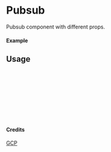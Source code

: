 
<Meta of={Pubsub} title="GCP/Pubsub" />

# Pubsub

Pubsub component with different props.

#### Example

<Canvas of={Pubsub.Primary} />

## Usage

```ts
import { Pubsub } from "yadl-ui";

const Example = () => {
  return (
      <Pubsub />
  );
};

export default Example;
```

#### Credits
[GCP](https://cloud.google.com/icons)
